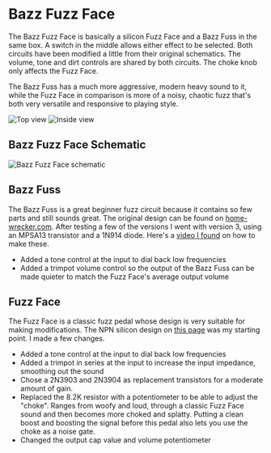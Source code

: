 
# Bazz Fuzz Face

The Bazz Fuzz Face is basically a silicon Fuzz Face and a Bazz Fuss in the same box. A switch in the middle allows either effect to be selected. Both circuits have been modified a little from their original schematics. The volume, tone and dirt controls are shared by both circuits. The choke knob only affects the Fuzz Face.

The Bazz Fuss has a much more aggressive, modern heavy sound to it, while the Fuzz Face in comparison is more of a noisy, chaotic fuzz that's both very versatile and responsive to playing style.

<Image src={BazzFuzzFaceTop} alt="Top view" />

<Image src={BazzFuzzFaceBottom} alt="Inside view" />

## Bazz Fuzz Face Schematic

<HtmlLink href={BazzFuzzFaceSchematic}>
    <Image src={BazzFuzzFaceSchematic} alt="Bazz Fuzz Face schematic" />
</HtmlLink>

## Bazz Fuss

The Bazz Fuss is a great beginner fuzz circuit because it contains so few parts and still sounds great. The original design can be found on [home-wrecker.com](http://home-wrecker.com/bazz.html). After testing a few of the versions I went with version 3, using an MPSA13 transistor and a 1N914 diode. Here's a [video I found](https://www.youtube.com/watch?v=L0PDQ6zMU4g) on how to make these.
* Added a tone control at the input to dial back low frequencies
* Added a trimpot volume control so the output of the Bazz Fuss can be made quieter to match the Fuzz Face's average output volume

## Fuzz Face

The Fuzz Face is a classic fuzz pedal whose design is very suitable for making modifications. The NPN silicon design on [this page](http://fuzzcentral.ssguitar.com/fuzzface.php) was my starting point. I made a few changes.
* Added a tone control at the input to dial back low frequencies
* Added a trimpot in series at the input to increase the input impedance, smoothing out the sound
* Chose a 2N3903 and 2N3904 as replacement transistors for a moderate amount of gain.
* Replaced the 8.2K resistor with a potentiometer to be able to adjust the "choke". Ranges from woofy and loud, through a classic Fuzz Face sound and then becomes more choked and splatty. Putting a clean boost and boosting the signal before this pedal also lets you use the choke as a noise gate.
* Changed the output cap value and volume potentiometer
<Disqus />
